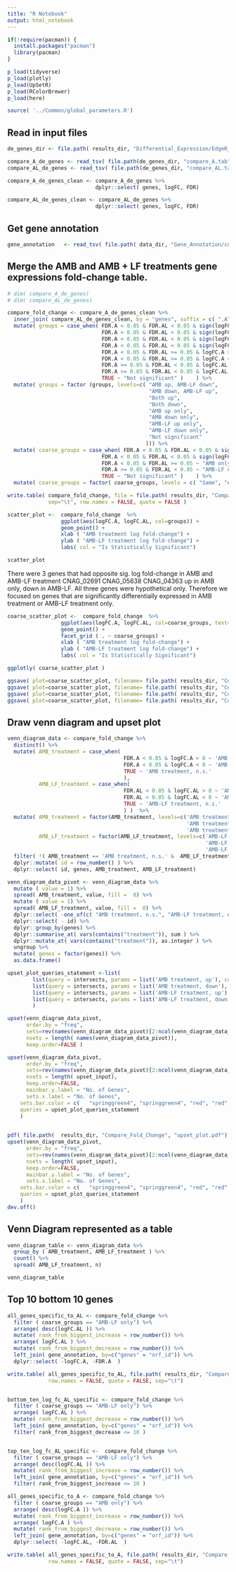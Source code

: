 ```yaml
---
title: "R Notebook"
output: html_notebook
---
```




```r

if(!require(pacman)) {
  install.packages("pacman")
  library(pacman)
}

p_load(tidyverse)
p_load(plotly)
p_load(UpSetR)
p_load(RColorBrewer)
p_load(here)

source( '../Common/global_parameters.R')

```

## Read in input files
```r

de_genes_dir <- file.path( results_dir, "Differential_Expression/EdgeR_RUVs_QL/cneo/To_Use_k_0_Remove_5a/Gene_Lists")

compare_A_de_genes <- read_tsv( file.path(de_genes_dir, "compare_A.tab" )) 
compare_AL_de_genes <- read_tsv( file.path(de_genes_dir, "compare_AL.tab" ))

compare_A_de_genes_clean <- compare_A_de_genes %>%
                            dplyr::select( genes, logFC, FDR)

compare_AL_de_genes_clean <- compare_AL_de_genes %>%
                            dplyr::select( genes, logFC, FDR)

```


## Get gene annotation
```r
gene_annotation   <- read_tsv( file.path( data_dir, "Gene_Annotation/cneo_gene_annotation_summary.txt"  )  )


```


## Merge the AMB and AMB + LF treatments gene expressions fold-change table. 
```r
# dim( compare_A_de_genes)
# dim( compare_AL_de_genes)

compare_fold_change <- compare_A_de_genes_clean %>%
  inner_join( compare_AL_de_genes_clean, by = "genes", suffix = c( ".A", ".AL") ) %>%
  mutate( groups = case_when( FDR.A < 0.05 & FDR.AL < 0.05 & sign(logFC.A) != sign(logFC.AL) & logFC.A > 0  ~ "AMB up, AMB-LF down",
                              FDR.A < 0.05 & FDR.AL < 0.05 & sign(logFC.A) != sign(logFC.AL) & logFC.AL > 0  ~ "AMB down, AMB-LF up",
                              FDR.A < 0.05 & FDR.AL < 0.05 & sign(logFC.A) == sign(logFC.AL) & logFC.A > 0 ~ "Both up",
                              FDR.A < 0.05 & FDR.AL < 0.05 & sign(logFC.A) == sign(logFC.AL) & logFC.A < 0 ~ "Both down",
                              FDR.A < 0.05 & FDR.AL >= 0.05 & logFC.A > 0 ~ "AMB up only",
                              FDR.A < 0.05 & FDR.AL >= 0.05 & logFC.A < 0 ~ "AMB down only",
                              FDR.A >= 0.05 & FDR.AL < 0.05 & logFC.AL > 0 ~ "AMB-LF up only",
                              FDR.A >= 0.05 & FDR.AL < 0.05 & logFC.AL < 0 ~ "AMB-LF down only",
                              TRUE ~ "Not significant" )    ) %>%
  mutate( groups = factor (groups, levels=c( "AMB up, AMB-LF down", 
                                             "AMB down, AMB-LF up",
                                             "Both up",
                                             "Both down",
                                             "AMB up only",
                                             "AMB down only",
                                             "AMB-LF up only",
                                             "AMB-LF down only",
                                             "Not significant"
                                            ))) %>%
  mutate( coarse_groups = case_when( FDR.A < 0.05 & FDR.AL < 0.05 & sign(logFC.A) != sign(logFC.AL)  ~ "Opposite",
                              FDR.A < 0.05 & FDR.AL < 0.05 & sign(logFC.A) == sign(logFC.AL)  ~ "Same",
                              FDR.A < 0.05 & FDR.AL >= 0.05 ~ "AMB only",
                              FDR.A >= 0.05 & FDR.AL < 0.05 ~ "AMB-LF only",
                              TRUE ~ "Not significant" )    ) %>%
  mutate( coarse_groups = factor( coarse_groups, levels = c( "Same", "AMB only", "AMB-LF only", "Opposite", "Not significant")))

write.table( compare_fold_change, file = file.path( results_dir, "Compare_Fold_Change", "compare_A_AL_fold_change.tab" ), 
             sep="\t", row.names = FALSE, quote = FALSE ) 

```

```r
scatter_plot <-  compare_fold_change  %>%
                 ggplot(aes(logFC.A, logFC.AL, col=groups)) +
                 geom_point() +
                 xlab ( "AMB treatment log fold-change") +
                 ylab ( "AMB-LF treatment log fold-change") +
                 labs( col = "Is Statistically Significant")

scatter_plot

```

There were 3 genes that had opposite sig. log fold-change in AMB and AMB-LF treatment
CNAG_02691
CNAG_05638
CNAG_04363 up in AMB only, down in AMB-LF. 
All three genes were hypothetical only. Therefore we focused on genes that are significantly differentially expressed in AMB treatment or AMB-LF treatment only. 


```r
coarse_scatter_plot <-  compare_fold_change  %>%
                 ggplot(aes(logFC.A, logFC.AL, col=coarse_groups, text=genes)) +
                 geom_point() +
                 facet_grid ( . ~ coarse_groups) +
                 xlab ( "AMB treatment log fold-change") +
                 ylab ( "AMB-LF treatment log fold-change") +
                 labs( col = "Is Statistically Significant")

ggplotly( coarse_scatter_plot )

ggsave( plot=coarse_scatter_plot, filename= file.path( results_dir, "Compare_Fold_Change", "compare_A_AL_fold_change.pdf"))
ggsave( plot=coarse_scatter_plot, filename= file.path( results_dir, "Compare_Fold_Change", "compare_A_AL_fold_change.png"))
ggsave( plot=coarse_scatter_plot, filename= file.path( results_dir, "Compare_Fold_Change", "compare_A_AL_fold_change.svg"))
ggsave( plot=coarse_scatter_plot, filename= file.path( results_dir, "Compare_Fold_Change", "compare_A_AL_fold_change.tiff"))

```

## Draw venn diagram and upset plot
```r

venn_diagram_data <- compare_fold_change %>%
  distinct() %>%
  mutate( AMB_treatment = case_when( 
                                     FDR.A < 0.05 & logFC.A > 0 ~ 'AMB treatment, up',
                                     FDR.A < 0.05 & logFC.A < 0 ~ 'AMB treatment, down',
                                     TRUE ~ 'AMB treatment, n.s.'
                                     ),
          AMB_LF_treatment = case_when( 
                                     FDR.AL < 0.05 & logFC.AL > 0 ~ 'AMB-LF treatment, up',
                                     FDR.AL < 0.05 & logFC.AL < 0 ~ 'AMB-LF treatment, down',
                                     TRUE ~ 'AMB-LF treatment, n.s.'
                                     ) )  %>%
  mutate( AMB_treatment = factor(AMB_treatment, levels=c('AMB treatment, up',  
                                                         'AMB treatment, n.s.', 
                                                         'AMB treatment, down')),
          AMB_LF_treatment = factor(AMB_LF_treatment, levels=c('AMB-LF treatment, up',  
                                                               'AMB-LF treatment, n.s.', 
                                                               'AMB-LF treatment, down') ) )  %>%
  filter( !( AMB_treatment == 'AMB treatment, n.s.' &  AMB_LF_treatment == 'AMB-LF treatment, n.s.') ) %>%
  dplyr::mutate( id = row_number() ) %>%
  dplyr::select( id, genes, AMB_treatment, AMB_LF_treatment) 
```


```r
venn_diagram_data_pivot <- venn_diagram_data %>%
  mutate ( value = 1) %>%
  spread( AMB_treatment, value, fill =  0) %>%
  mutate ( value = 1) %>%
  spread( AMB_LF_treatment, value, fill =  0) %>%
  dplyr::select( -one_of(c( "AMB treatment, n.s.", "AMB-LF treatment, n.s."))) %>% 
  dplyr::select( - id) %>%
  dplyr::group_by(genes) %>%
  dplyr::summarise_at( vars(contains("treatment")), sum ) %>%
  dplyr::mutate_at( vars(contains("treatment")), as.integer ) %>%
  ungroup %>%
  mutate( genes = factor(genes)) %>%
  as.data.frame()

upset_plot_queries_statement <-list(
        list(query = intersects, params = list('AMB treatment, up'), color = "#377EB8", active = T),
        list(query = intersects, params = list('AMB treatment, down'), color = "#984EA3", active = T),
        list(query = intersects, params = list('AMB-LF treatment, up'), color = "#FF7F00", active = T),
        list(query = intersects, params = list('AMB-LF treatment, down'), color = "#A65628", active = T)
        )

upset(venn_diagram_data_pivot, 
      order.by = "freq", 
      sets=rev(names(venn_diagram_data_pivot)[2:ncol(venn_diagram_data_pivot)]), 
      nsets = length( names(venn_diagram_data_pivot)), 
      keep.order=FALSE )

upset(venn_diagram_data_pivot, 
      order.by = "freq", 
      sets=rev(names(venn_diagram_data_pivot)[2:ncol(venn_diagram_data_pivot)]), 
      nsets = length( upset_input), 
      keep.order=FALSE,
      mainbar.y.label = "No. of Genes", 
      sets.x.label = "No. of Genes",
    sets.bar.color = c(   "springgreen4", "springgreen4", "red", "red" )  ,
    queries = upset_plot_queries_statement
    )
  
```



```r
pdf( file.path(  results_dir, "Compare_Fold_Change", "upset_plot.pdf"), width = 6.7, height = 3)
upset(venn_diagram_data_pivot, 
      order.by = "freq", 
      sets=rev(names(venn_diagram_data_pivot)[2:ncol(venn_diagram_data_pivot)]), 
      nsets = length( upset_input), 
      keep.order=FALSE,
      mainbar.y.label = "No. of Genes", 
      sets.x.label = "No. of Genes",
    sets.bar.color = c(   "springgreen4", "springgreen4", "red", "red" )  ,
    queries = upset_plot_queries_statement
    )
dev.off()
```


## Venn Diagram represented as a table 
```r



venn_diagram_table <- venn_diagram_data %>%
  group_by ( AMB_treatment, AMB_LF_treatment ) %>%
  count() %>%
  spread( AMB_LF_treatment, n)

venn_diagram_table

```



## Top 10 bottom 10 genes 
```r

all_genes_specific_to_AL <- compare_fold_change %>% 
  filter ( coarse_groups == "AMB-LF only") %>%
  arrange( desc(logFC.AL )) %>%
  mutate( rank_from_biggest_increase = row_number()) %>%
  arrange( logFC.AL ) %>%
  mutate( rank_from_biggest_decrease = row_number()) %>%
  left_join( gene_annotation, by=c("genes" = "orf_id")) %>%
  dplyr::select( -logFC.A, -FDR.A  )

write.table( all_genes_specific_to_AL, file.path( results_dir, "Compare_Fold_Change", "all_genes_specific_to_AL.tab"  ),
             row.names = FALSE, quote = FALSE, sep="\t") 


bottom_ten_log_fc_AL_specific <- compare_fold_change %>% 
  filter ( coarse_groups == "AMB-LF only") %>%
  arrange( logFC.AL ) %>%
  mutate( rank_from_biggest_decrease = row_number()) %>%
  left_join( gene_annotation, by=c("genes" = "orf_id")) %>%
  filter( rank_from_biggest_decrease <= 10 )


top_ten_log_fc_AL_specific <-  compare_fold_change %>% 
  filter ( coarse_groups == "AMB-LF only") %>%
  arrange( desc(logFC.AL )) %>%
  mutate( rank_from_biggest_increase = row_number()) %>%
  left_join( gene_annotation, by=c("genes" = "orf_id")) %>%
  filter( rank_from_biggest_increase <= 10 )


```



```r

all_genes_specific_to_A <- compare_fold_change %>% 
  filter ( coarse_groups == "AMB only") %>%
  arrange( desc(logFC.A )) %>%
  mutate( rank_from_biggest_increase = row_number()) %>%
  arrange( logFC.A ) %>%
  mutate( rank_from_biggest_decrease = row_number()) %>%
  left_join( gene_annotation, by=c("genes" = "orf_id")) %>%
  dplyr::select( -logFC.AL, -FDR.AL  )

write.table( all_genes_specific_to_A, file.path( results_dir, "Compare_Fold_Change", "all_genes_specific_to_A.tab"  ),
             row.names = FALSE, quote = FALSE, sep="\t") 



```


